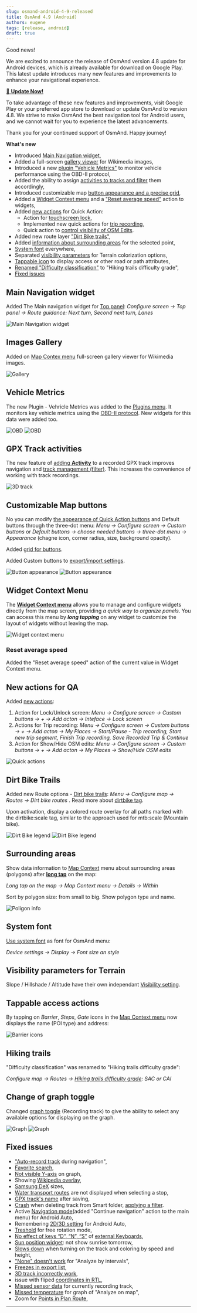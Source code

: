 ```yaml
---
slug: osmand-android-4-9-released
title: OsmAnd 4.9 (Android)
authors: eugene
tags: [release, android]
draft: true
---
```



Good news!  

We are excited to announce the release of OsmAnd version 4.8 update for Android devices, which is already available for download on Google Play. This latest update introduces many new features and improvements to enhance your navigational experience.

[🔄   **Update Now!**](https://play.google.com/store/apps/dev?id=8483587772816822023)

To take advantage of these new features and improvements, visit Google Play or your preferred app store to download or update OsmAnd to version 4.8. We strive to make OsmAnd the best navigation tool for Android users, and we cannot wait for you to experience the latest advancements.

Thank you for your continued support of OsmAnd. Happy journey!

<!--truncate-->


**What's new**

- Introduced [Main Navigation widget](#main-navigation-widget),
- Added a full-screen [gallery viewer](#images-gallery) for Wikimedia images,
- Introduced a new [plugin "Vehicle Metrics"](#vehicle-metrics) to monitor vehicle performance using the OBD-II protocol,
- Added the ability to assign [activities to tracks and filter](#gpx-track-activities) them accordingly,
- Introduced customizable map [button appearance and a precise grid](#customizable-map-buttons),
- Added a [Widget Context menu](#widget-context-menu) and a ["Reset average speed"](#reset-average-speed) action to widgets,
- Added [new actions](#new-actions-for-qa) for Quick Action:
  - Action for [touchscreen lock](https://github.com/osmandapp/OsmAnd/issues/20742),
  - Implemented new quick actions for [trip recording](https://osmand.net/docs/user/plugins/trip-recording),
  - Quick action to [control visibility of OSM Edits](https://github.com/osmandapp/OsmAnd/issues/20711).
- Added new route layer ["Dirt Bike trails"](https://github.com/osmandapp/OsmAnd/issues/18756),
- Added [information about surrounding areas](#surrounding-areas) for the selected point,
- [System font](#system-font) everywhere,
- Separated [visibility parameters](#visibility-parameters-for-terrain) for Terrain colorization options,
- [Tappable icon](#tappable-access-actions) to display access or other road or path attributes,
- [Renamed "Difficulty classification"](#hiking-trails) to "Hiking trails difficulty grade",
- [Fixed issues](#fixed-issues)



## Main Navigation widget

Added The Main navigation widget for [Top panel](https://osmand.net/docs/user/widgets/configure-screen#top-and-bottom-panels): _Configure screen → Top panel → Route guidance: Next turn, Second next turn, Lanes_

![Main Navigation widget](./img/main_nav_widget.png)


## Images Gallery

Added on [Map Contex menu](https://osmand.net/docs/user/map/map-context-menu#online-photos) full-screen gallery viewer for Wikimedia images.

![Gallery](./img/gallery.png)

## Vehicle Metrics

The new Plugin - Vehricle Metrics was added to the [Plugins menu](https://osmand.net/docs/user/plugins/). It monitors key vehicle metrics using the [OBD-II protocol](https://en.wikipedia.org/wiki/OBD-II_PIDs). New widgets for this data were added too.

![OBD](./img/obd.png) ![OBD](./img/obd_1.png)

## GPX Track activities

The new feature of [adding **Activity**](https://osmand.net/docs/user/plugins/trip-recording#recording-settings) to a recorded GPX track improves navigation and [track management (filter)](https://osmand.net/docs/user/personal/tracks/smart-folder#available-filters). This increases the convenience of working with track recordings.

![3D track](./img/track_activity.png)

## Customizable Map buttons

No you can modify [the appearance of Quick Action buttons](https://osmand.net/docs/user/widgets/quick-action#quick-action-button-appearance) and Default buttons through the three-dot menu: _Menu → Configure screen → Custom buttons_ or _Default buttons → choose needed buttons → three-dot menu → Appearance_ (chagne icon, corner radius, size, background opacity).

Added [grid for buttons](https://github.com/osmandapp/OsmAnd/issues/19164).

Added Custom buttons to [export/import settings](https://github.com/osmandapp/OsmAnd/issues/20867).

![Button appearance](./img/button_appearance.png) ![Button appearance](./img/button_appearance_1.png)


## Widget Context Menu

The [**Widget Context menu**](https://osmand.net/docs/user/widgets/configure-screen.md#panel-widgets-settings) allows you to manage and configure widgets directly from the map screen, providing *a quick way to organize panels*. You can access this menu by ***long tapping*** on any widget to customize the layout of widgets without leaving the map.

![Widget context menu](@site/static/img/widgets/widget_context_menu_andr.png)

### Reset average speed

Added the "Reset average speed" action of the current value in Widget Context menu.

## New actions for QA

Added [new actions](https://osmand.net/docs/user/widgets/quick-action#action-types): 
1. Action for Lock/Unlock screen: _Menu → Configure screen → Custom buttons → + → Add acton → Inteface → Lock screen_
2. Actions for Trip recording: _Menu → Configure screen → Custom buttons → + → Add acton → My Places → Start/Pause - Trip recording, Start new trip segment, Finish Trip recording, Save Recorded Trip & Continue_
3. Action for Show/Hide OSM edits: _Menu → Configure screen → Custom buttons → + → Add acton → My Places → Show/Hide OSM edits_

![Quick actions](./img/quick_action.png)

## Dirt Bike Trails

Added new Route options  - [Dirt bike trails](https://osmand.net/docs/user/map/vector-maps#routes): _Menu → Configure map → Routes → Dirt bike routes_ . Read more about [dirtbike tag](https://wiki.openstreetmap.org/wiki/Key:dirtbike:scale).

Upon activation, display a colored route overlay for all paths marked with the dirtbike:scale tag, similar to the approach used for mtb:scale (Mountain bike).

![Dirt Bike legend](./img/dirt_bike.png) ![Dirt Bike legend](./img/dirt_bike_1.png)

## Surrounding areas

Show data information to [Map Context](https://osmand.net/docs/user/map/map-context-menu#details) menu about surrounding areas (polygons) after [**long tap**](https://osmand.net/docs/user/map/map-context-menu#select-any-point-long-tap) on the map:

_Long tap on the map → Map Context menu → Details → Within_

Sort by polygon size: from small to big. Show polygon type and name.

![Poligon info](./img/areas_info.png)

## System font

[Use system font](https://github.com/osmandapp/OsmAnd/issues/19123) as font for OsmAnd menu:

_Device settings → Display → Font size an style_

## Visibility parameters for Terrain

Slope / Hillshade / Altitude have their own independant [Visibility setting](https://osmand.net/docs/user/plugins/topography#visibility).

## Tappable access actions

By tapping on _Barrier_, _Steps_, _Gate_ icons in the [Map Сontext menu](https://osmand.net/docs/user/map/map-context-menu#overview) now displays the name (POI type) and address:

![Barrier icons](./img/icons.png)

## Hiking trails

"Difficulty classification" was renamed to "Hiking trails difficulty grade":

_Configure map → Routes → [Hiking trails difficulty grade](https://osmand.net/docs/user/map/routes#hiking-trails-difficulty-grade): SAC or CAI_

## Change of graph toggle 

Changed [graph toggle](https://osmand.net/docs/user/plugins/trip-recording#overview-screen) (Recording track) to give the ability to select any available options for displaying on the graph.

![Graph](./img/rectrack_graph_1.png) ![Graph](./img/rectrack_graph.png)


## Fixed issues

  - ["Auto-record track](https://github.com/osmandapp/OsmAnd/issues/19905) during navigation",
  - [Favorite search](https://github.com/osmandapp/OsmAnd/issues/19242),
  - [Not visible Y-axis](https://github.com/osmandapp/OsmAnd/issues/20076) on graph,
  - Showing [Wikipedia overlay](https://github.com/osmandapp/OsmAnd/issues/17944),
  - [Samsung DeX](https://github.com/osmandapp/OsmAnd-Issues/issues/2590) sizes,
  - [Water transport routes](https://github.com/osmandapp/OsmAnd/issues/20251) are not displayed when selecting a stop,
  - [GPX track's name](https://github.com/osmandapp/OsmAnd/issues/20211) after saving,
  - [Crash](https://github.com/osmandapp/OsmAnd/issues/20661) when deleting track from Smart folder, [applying a filter](https://github.com/osmandapp/OsmAnd/issues/20794).
  - Active [Navigation mode](https://github.com/osmandapp/OsmAnd/issues/19168)(added "Continue navigation" action to the main menu) for Android Auto,
  - Remembering [2D/3D setting](https://github.com/osmandapp/OsmAnd/issues/20779) for Android Auto,
  - [Treshold](https://github.com/osmandapp/OsmAnd/issues/20494#issuecomment-2326033245) for free rotation mode,
  - [No effect of keys “D”, “N”, “S”](https://github.com/osmandapp/OsmAnd/issues/20636) of [external Keyboards](https://osmand.net/docs/user/map/interact-with-map#external-input-devices),
  - [Sun position widget](https://github.com/osmandapp/OsmAnd/issues/20447): not show sunrise tomorrow,
  - [Slows down](https://github.com/osmandapp/OsmAnd/issues/20889) when turning on the track and coloring by speed and height,
  - ["None" doesn't work](https://github.com/osmandapp/OsmAnd/issues/20503) for "Analyze by intervals",
  - [Freezes in export list](https://github.com/osmandapp/OsmAnd/issues/20900),
  - [3D track incorrectly work](https://github.com/osmandapp/OsmAnd/issues/20810),
  - issue with fliped [coordinates in RTL](https://github.com/osmandapp/OsmAnd/issues/20595),
  - [Missed sensor data](https://github.com/osmandapp/OsmAnd/issues/17937) for currently recording track,
  - [Missed temperature](https://github.com/osmandapp/OsmAnd/issues/20829) for graph of "Analyze on map",
  - Zoom for [Points in Plan Route](https://github.com/osmandapp/OsmAnd/issues/20722),

________________________________________

<LinksSocial/>
<LinksTelegram/>
<AndroidStore/>